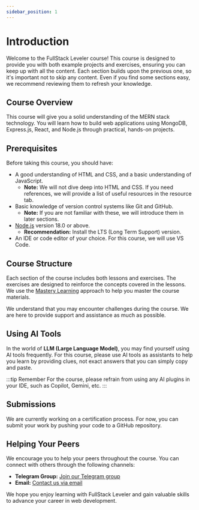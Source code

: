 ```yaml
---
sidebar_position: 1
---
```


# Introduction

Welcome to the FullStack Leveler course! This course is designed to provide you with both example projects and exercises, ensuring you can keep up with all the content. Each section builds upon the previous one, so it's important not to skip any content. Even if you find some sections easy, we recommend reviewing them to refresh your knowledge.

## Course Overview

This course will give you a solid understanding of the MERN stack technology. You will learn how to build web applications using MongoDB, Express.js, React, and Node.js through practical, hands-on projects.

## Prerequisites

Before taking this course, you should have:

- A good understanding of HTML and CSS, and a basic understanding of JavaScript.
  - **Note:** We will not dive deep into HTML and CSS. If you need references, we will provide a list of useful resources in the resource tab.
- Basic knowledge of version control systems like Git and GitHub.
  - **Note:** If you are not familiar with these, we will introduce them in later sections.
- [Node.js](https://nodejs.org/en/download/) version 18.0 or above.
  - **Recommendation:** Install the LTS (Long Term Support) version.
- An IDE or code editor of your choice. For this course, we will use VS Code.

## Course Structure

Each section of the course includes both lessons and exercises. The exercises are designed to reinforce the concepts covered in the lessons. We use the [Mastery Learning](https://en.wikipedia.org/wiki/Mastery_learning) approach to help you master the course materials.

We understand that you may encounter challenges during the course. We are here to provide support and assistance as much as possible.

## Using AI Tools

In the world of **LLM (Large Language Model)**, you may find yourself using AI tools frequently. For this course, please use AI tools as assistants to help you learn by providing clues, not exact answers that you can simply copy and paste.

:::tip Remember
For the course, please refrain from using any AI plugins in your IDE, such as Copilot, Gemini, etc.
:::

## Submissions

We are currently working on a certification process. For now, you can submit your work by pushing your code to a GitHub repository.

## Helping Your Peers

We encourage you to help your peers throughout the course. You can connect with others through the following channels:

- **Telegram Group:** [Join our Telegram group](#)
- **Email:** [Contact us via email](mailto:support@example.com)

We hope you enjoy learning with FullStack Leveler and gain valuable skills to advance your career in web development.

